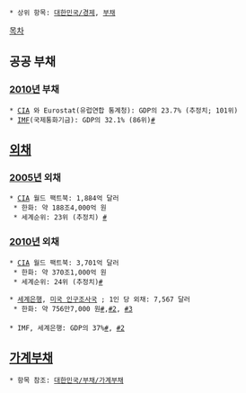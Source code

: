  * 상위 항목: [[대한민국/경제]], [[부채]]

[[목차]]

== 공공 부채 ==
=== [[2010년]] 부채 ===
 * [[CIA]] 와 Eurostat(유럽연합 통계청): GDP의 23.7% (추정치; 101위)
 * [[IMF]](국제통화기금): GDP의 32.1% (86위)[http://en.wikipedia.org/wiki/List_of_countries_by_public_debt #]
== [[외채]] ==
=== [[2005년]] 외채 ===
 * [[CIA]] 월드 팩트북: 1,884억 달러 
  * 한화: 약 188조4,000억 원
  * 세계순위: 23위 (추정치) [http://ko.wikipedia.org/wiki/%EC%99%B8%EC%B1%84%EC%95%A1%EC%97%90_%EB%94%B0%EB%A5%B8_%EB%82%98%EB%9D%BC_%EB%AA%A9%EB%A1%9D #]
=== [[2010년]] 외채 ===
 * [[CIA]] 월드 팩트북: 3,701억 달러 
  * 한화: 약 370조1,000억 원
  * 세계순위: 24위 (추정치)[http://en.wikipedia.org/wiki/List_of_countries_by_external_debt#cite_note-1 #]

 * [[세계은행]], [[미국 인구조사국]] ; 1인 당 외채: 7,567 달러 
  * 한화: 약 756만7,000 원[http://databank.worldbank.org/ddp/home.do?Step=12&id=4&CNO=2 #],[http://www.census.gov/population/international/data/idb/informationGateway.php #2], [http://www.imf.org/external/pubs/ft/weo/2011/01/weodata/index.aspx #3]
 
 * IMF, 세계은행: GDP의 37%[http://www.imf.org/external/pubs/ft/weo/2011/01/weodata/index.aspx #], [http://databank.worldbank.org/ddp/home.do?Step=12&id=4&CNO=2 #2]

== [[가계부채]] ==
 * 항목 참조: [[대한민국/부채/가계부채]]
